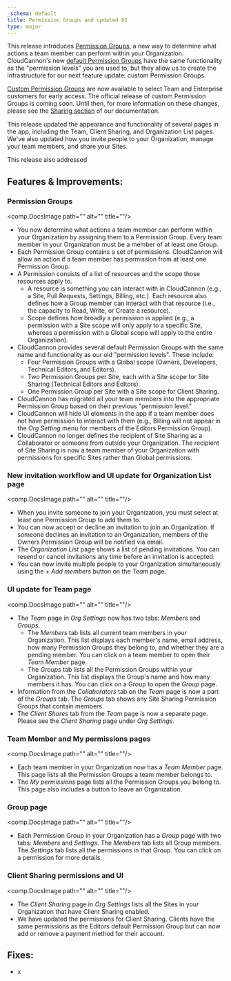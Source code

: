 ```yaml
---
_schema: default
title: Permission Groups and updated UI
type: major
---
```

This release introduces [Permission Groups](/documentation/articles/what-are-permission-groups/), a new way to determine what actions a team member can perform within your Organization. CloudCannon's new [default Permission Groups](/documentation/articles/what-are-default-permission-groups/) have the same functionality as the "permission levels" you are used to, but they allow us to create the infrastructure for our next feature update: custom Permission Groups.

[Custom Permission Groups](/documentation/articles/what-are-custom-permission-groups/) are now available to select Team and Enterprise customers for early access. The official release of custom Permission Groups is coming soon. Until then, for more information on these changes, please see the [Sharing section](/documentation/articles/introduction-to-sharing/) of our documentation.

This release updated the appearance and functionality of several pages in the app, including the Team, Client Sharing, and Organization List pages. We've also updated how you invite people to your Organization, manage your team members, and share your Sites.

This release also addressed

## Features & Improvements:

### Permission Groups

<comp.DocsImage path="" alt="" title=""/>

* You now determine what actions a team member can perform within your Organization by assigning them to a Permission Group. Every team member in your Organization must be a member of at least one Group.
* Each Permission Group contains a set of permissions. CloudCannon will allow an action if a team member has permission from at least one Permission Group.
* A Permission consists of a list of resources and the scope those resources apply to.
  * A resource is something you can interact with in CloudCannon (e.g., a Site, Pull Requests, Settings, Billing, etc.). Each resource also defines how a Group member can interact with that resource (i.e., the capacity to Read, Write, or Create a resource).
  * Scope defines how broadly a permission is applied (e.g., a permission with a Site scope will only apply to a specific Site, whereas a permission with a Global scope will apply to the entire Organization).
* CloudCannon provides several default Permission Groups with the same name and functionality as our old "permission levels". These include:
  * Four Permission Groups with a Global scope (Owners, Developers, Technical Editors, and Editors).
  * Two Permission Groups per Site, each with a Site scope for Site Sharing (Technical Editors and Editors).
  * One Permission Group per Site with a Site scope for Client Sharing.
* CloudCannon has migrated all your team members into the appropriate Permission Group based on their previous "permission level."
* CloudCannon will hide UI elements in the app if a team member does not have permission to interact with them (e.g., Billing will not appear in the *Org Setting* menu for members of the Editors Permission Group).
* CloudCannon no longer defines the recipient of Site Sharing as a Collaborator or someone from outside your Organization. The recipient of Site Sharing is now a team member of your Organization with permissions for specific Sites rather than Global permissions.

### New invitation workflow and UI update for Organization List page

<comp.DocsImage path="" alt="" title=""/>

* When you invite someone to join your Organization, you must select at least one Permission Group to add them to.
* You can now accept or decline an invitation to join an Organization. If someone declines an invitation to an Organization, members of the Owners Permission Group will be notified via email.
* The *Organization List* page shows a list of pending invitations. You can resend or cancel invitations any time before an invitation is accepted.
* You can now invite multiple people to your Organization simultaneously using the *\+ Add members* button on the *Team* page.

### UI update for Team page

<comp.DocsImage path="" alt="" title=""/>

* The *Team* page in *Org Settings* now has two tabs: *Members* and *Groups*.
  * The *Members* tab lists all current team members in your Organization. This list displays each member's name, email address, how many Permission Groups they belong to, and whether they are a pending member. You can click on a team member to open their *Team Member* page.
  * The *Groups* tab lists all the Permission Groups within your Organization. This list displays the Group's name and how many members it has. You can click on a Group to open the *Group* page.
* Information from the *Collaborators* tab on the *Team* page is now a part of the *Groups* tab. The *Groups* tab shows any Site Sharing Permission Groups that contain members.
* The *Client Shares* tab from the *Team* page is now a separate page. Please see the *Client Sharing* page under *Org Settings*.

### Team Member and My permissions pages

<comp.DocsImage path="" alt="" title=""/>

* Each team member in your Organization now has a *Team Member* page. This page lists all the Permission Groups a team member belongs to.
* The *My permissions* page lists all the Permission Groups you belong to. This page also includes a button to leave an Organization.

### Group page

<comp.DocsImage path="" alt="" title=""/>

* Each Permission Group in your Organization has a *Group* page with two tabs: *Members* and *Settings*. The *Members* tab lists all Group members. The *Settings* tab lists all the permissions in that Group. You can click on a permission for more details.

### Client Sharing permissions and UI

<comp.DocsImage path="" alt="" title=""/>

* The *Client Sharing* page in *Org Settings* lists all the Sites in your Organization that have Client Sharing enabled.
* We have updated the permissions for Client Sharing. Clients have the same permissions as the Editors default Permission Group but can now add or remove a payment method for their account.

## Fixes:

* x